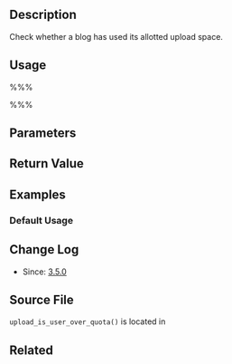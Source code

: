 == Description ==
Check whether a blog has used its allotted upload space.
== Usage ==

%%% <?php upload_is_user_over_quota( $echo ) ?> %%%

== Parameters ==
{{Parameter|$echo|boolean|If <tt>$echo</tt> is set and the quota is exceeded, a warning message is echoed.|optional|true}}

== Return Value ==

{{Return||boolean|False if quota has not been exceeded or upload quota is disabled, True otherwise.}}

== Examples ==

=== Default Usage ===

== Change Log ==

* Since: [[Version_3.5|3.5.0]]

== Source File ==

<tt>upload_is_user_over_quota()</tt> is located in {{Trac|wp-admin/includes/ms.php}}

== Related ==